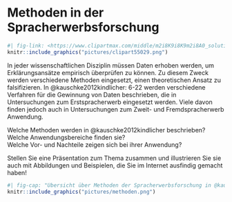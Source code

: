 # Methoden in der Spracherwerbsforschung {#sec-spracherwerb}

```r
#| fig-link: <https://www.clipartmax.com/middle/m2i8K9i8K9m2i8A0_solutions-for-reducing-leadership-burnout-technology-doesn-t-work/>
knitr::include_graphics("pictures/clipart55029.png")
```

In jeder wissenschaftlichen Disziplin müssen Daten erhoben werden, um Erklärungsansätze empirisch überprüfen zu können. Zu diesem Zweck werden verschiedene Methoden eingesetzt, einen theoretischen Ansatz zu falsifizieren. In @kauschke2012kindlicher: 6-22 werden verschiedene Verfahren für die Gewinnung von Daten beschrieben, die in Untersuchungen zum Erstspracherwerb eingesetzt werden. Viele davon finden jedoch auch in Untersuchungen zum Zweit- und Fremdspracherwerb Anwendung.  

::: rmdrobot
Welche Methoden werden in @kauschke2012kindlicher beschrieben?\
Welche Anwendungsbereiche finden sie?\
Welche Vor- und Nachteile zeigen sich bei ihrer Anwendung?

Stellen Sie eine Präsentation zum Thema zusammen und illustrieren Sie sie auch mit Abbildungen und Beispielen, die Sie im Internet ausfindig gemacht haben!

```r
#| fig-cap: "Übersicht über Methoden der Spracherwerbsforschung in @kauschke2012kindlicher: 6 "
knitr::include_graphics("pictures/methoden.png")
```
:::
